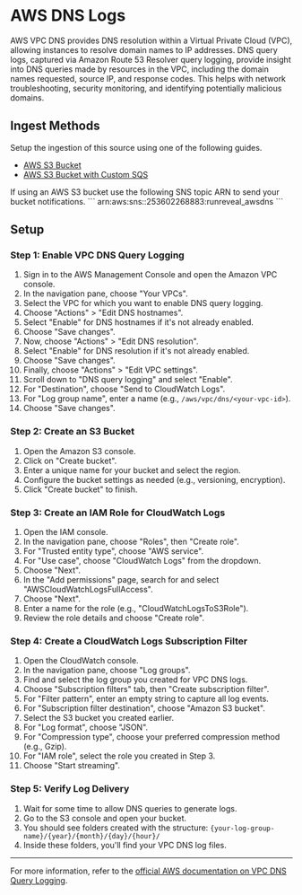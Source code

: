 
# AWS DNS Logs

AWS VPC DNS provides DNS resolution within a Virtual Private Cloud (VPC), allowing instances to resolve domain names to IP addresses. 
DNS query logs, captured via Amazon Route 53 Resolver query logging, provide insight into DNS queries made by resources in the VPC, 
including the domain names requested, source IP, and response codes. This helps with network troubleshooting, security monitoring, 
and identifying potentially malicious domains.

## Ingest Methods

Setup the ingestion of this source using one of the following guides.

- [AWS S3 Bucket](/sources/object-storage/s3.mdx)
- [AWS S3 Bucket with Custom SQS](/sources/object-storage/external-s3.mdx)

<Callout type='info'>
If using an AWS S3 bucket use the following SNS topic ARN to send your bucket notifications.
```
arn:aws:sns:<REGION>:253602268883:runreveal_awsdns
```
</Callout>

## Setup

### Step 1: Enable VPC DNS Query Logging

1. Sign in to the AWS Management Console and open the Amazon VPC console.
2. In the navigation pane, choose "Your VPCs".
3. Select the VPC for which you want to enable DNS query logging.
4. Choose "Actions" &gt; "Edit DNS hostnames".
5. Select "Enable" for DNS hostnames if it's not already enabled.
6. Choose "Save changes".
7. Now, choose "Actions" &gt; "Edit DNS resolution".
8. Select "Enable" for DNS resolution if it's not already enabled.
9. Choose "Save changes".
10. Finally, choose "Actions" &gt; "Edit VPC settings".
11. Scroll down to "DNS query logging" and select "Enable".
12. For "Destination", choose "Send to CloudWatch Logs".
13. For "Log group name", enter a name (e.g., `/aws/vpc/dns/<your-vpc-id>`).
14. Choose "Save changes".

### Step 2: Create an S3 Bucket

1. Open the Amazon S3 console.
2. Click on "Create bucket".
3. Enter a unique name for your bucket and select the region.
4. Configure the bucket settings as needed (e.g., versioning, encryption).
5. Click "Create bucket" to finish.

### Step 3: Create an IAM Role for CloudWatch Logs

1. Open the IAM console.
2. In the navigation pane, choose "Roles", then "Create role".
3. For "Trusted entity type", choose "AWS service".
4. For "Use case", choose "CloudWatch Logs" from the dropdown.
5. Choose "Next".
6. In the "Add permissions" page, search for and select "AWSCloudWatchLogsFullAccess".
7. Choose "Next".
8. Enter a name for the role (e.g., "CloudWatchLogsToS3Role").
9. Review the role details and choose "Create role".

### Step 4: Create a CloudWatch Logs Subscription Filter

1. Open the CloudWatch console.
2. In the navigation pane, choose "Log groups".
3. Find and select the log group you created for VPC DNS logs.
4. Choose "Subscription filters" tab, then "Create subscription filter".
5. For "Filter pattern", enter an empty string to capture all log events.
6. For "Subscription filter destination", choose "Amazon S3 bucket".
7. Select the S3 bucket you created earlier.
8. For "Log format", choose "JSON".
9. For "Compression type", choose your preferred compression method (e.g., Gzip).
10. For "IAM role", select the role you created in Step 3.
11. Choose "Start streaming".

### Step 5: Verify Log Delivery

1. Wait for some time to allow DNS queries to generate logs.
2. Go to the S3 console and open your bucket.
3. You should see folders created with the structure: `{your-log-group-name}/{year}/{month}/{day}/{hour}/`
4. Inside these folders, you'll find your VPC DNS log files.

---

For more information, refer to the [official AWS documentation on VPC DNS Query Logging](https://docs.aws.amazon.com/vpc/latest/userguide/vpc-dns.html#vpc-dns-viewing-queries).
